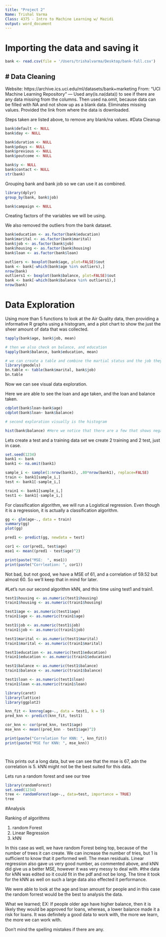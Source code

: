 ```yaml
---
title: "Project 2"
Name: Trishal Varma
Class: 4375 - Intro to Machine Learning w/ Mazidi
output: word_document
---
```


# Importing the data and saving it 
```r
bank <- read.csv(file = '/Users/trishalvarma/Desktop/bank-full.csv')
```

# Data Cleaning
---
Website: https://archive.ics.uci.edu/ml/datasets/bank+marketing
From: "UCI Machine Learning Repository"
---
Used any(is.na(data)) to see if there are any data missing from the columns. Then used na.omit, because data can be filled with NA and not show up as a blank data. Eliminates missing values. Provided the link from where the data is downloaded. 

Steps taken are listed above, to remove any blank/na values.
#Data Cleanup
```r
bank$default <- NULL
bank$day <- NULL

bank$duration <- NULL
bank$pdays <- NULL
bank$previous <- NULL
bank$poutcome <- NULL

bank$y <- NULL
bank$contact <- NULL
str(bank)
```

Grouping bank and bank job so we can use it as combined.

```r
library(dplyr)
group_by(bank, bank$job)

bank$campaign <- NULL
```

Creating factors of the variables we will be using. 

We also removed the outliers from the bank dataset. 
```r
bank$education <- as.factor(bank$education)
bank$marital <- as.factor(bank$marital)
bank$job <- as.factor(bank$job)
bank$housing <- as.factor(bank$housing)
bank$loan <- as.factor(bank$loan)

outliers <- boxplot(bank$age, plot=FALSE)$out
bank <- bank[-which(bank$age %in% outliers),]
nrow(bank)
outliers1 <- boxplot(bank$balance, plot=FALSE)$out
bank <- bank[-which(bank$balance %in% outliers1),]
nrow(bank)

```

# Data Exploration 

Using more than 5 functions to look at the Air Quality data, then providing a informative R graphs using a histogram, and a plot chart to show the just the sheer amount of data that was collected.

```r
tapply(bank$age, bank$job, mean)

# then we also check on balance, and education 
tapply(bank$balance, bank$education, mean)

# we can create a table and combine the martial status and the job they have. 
library(gmodels)
bn.table <- table(bank$marital, bank$job)
bn.table
```
Now we can see visual data exploration. 

Here we are able to see the loan and age taken, and the loan and balance taken.
```r
cdplot(bank$loan~bank$age)
cdplot(bank$loan~ bank$balance)

# second exploration visually is the histogram

hist(bank$balance) #Here we notice that there are a few that shows negative balance, and could effect the algorithms we will be running. 
```
Lets create a test and a training data set
we create 2 training and 2 test, just in case. 
```r
set.seed(1234)
bank1 <- bank
bank1 <- na.omit(bank1)

sample_i <- sample(1:nrow(bank1), .80*nrow(bank1), replace=FALSE)
train <- bank1[sample_i,]
test <- bank1[-sample_i,]

train1 <- bank1[sample_i,]
test1 <- bank1[-sample_i,]
```

For classification algorithm, we will run a Logistical regression. Even though it is a regression, it is actually a classification algorithm.

```r
gg <- glm(age~., data = train)
summary(gg)
plot(gg)

pred1 <- predict(gg, newdata = test)

cor1 <- cor(pred1, test$age)
mse1 <- mean((pred1 - test$age)^2)

print(paste("MSE:  ", mse1))
print(paste("Corrleation: ", cor1))
```

Not bad, but not good, we have a MSE of 61, and a correlation of 59.52 but almost 60. So we'll keep that in mind for later. 

#Let's run our second algorithm kNN, and this time using test1 and train1. 
```r
test1$housing <- as.numeric(test1$housing)
train1$housing <- as.numeric(train1$housing)

test1$age <- as.numeric(test1$age)
train1$age <- as.numeric(train1$age)

test1$job <- as.numeric(test1$job)
train1$job <- as.numeric(train1$job)

test1$marital <- as.numeric(test1$marital)
train1$marital <- as.numeric(train1$marital)

test1$education <- as.numeric(test1$education)
train1$education <- as.numeric(train1$education)

test1$balance <- as.numeric(test1$balance)
train1$balance <- as.numeric(train1$balance)

test1$loan <- as.numeric(test1$loan)
train1$loan <-as.numeric(train1$loan)

library(caret)
library(lattice)
library(ggplot2)

knn_fit <- knnreg(age~., data = test1, k = 5)
pred_knn <- predict(knn_fit, test1)

cor_knn <- cor(pred_knn, test1$age)
mse_knn <- mean((pred_knn - test1$age)^2)

print(paste("Correlation for KNN: ", knn_fit))
print(paste("MSE for KNN: ", mse_knn))




```

This prints out a long data, but we can see that the mse is 67, adn the correlation is 5. kNN might not be the best suited for this data.

Lets run a random forest and see our tree

```r
library(randomForest)
set.seed(1234)
tree <- randomForest(age~., data=test, importance = TRUE) 
tree
```

#Analysis 

Ranking of algorithms

1) random Forest
2) Linear Regression
3) kNN 

In this case as well, we have random Forest being top, because of the number of trees it can create. We can increase the number of tries, but 1 is sufficient to know that it performed well. The mean residuals. Linear regression also gave us very good number, as commented above, and kNN did give us a better MSE, however it was very messy to deal with.
#the data for kNN was edited
so it could fit in the pdf and not be long. The time it took for the kNN as well on such a large data also effected it performance.

We were able to look at the age and loan amount for people and in this case the random forrest would be the best to analysis the data.

What we learned; 
EX: If people older age have higher balance, then it is likely they would be approved for loans, whereas, a lower balance made it a risk for loans. It was definitely a good data to work with, the more we learn, the more we can work with.

Don't mind the spelling mistakes if there are any.
